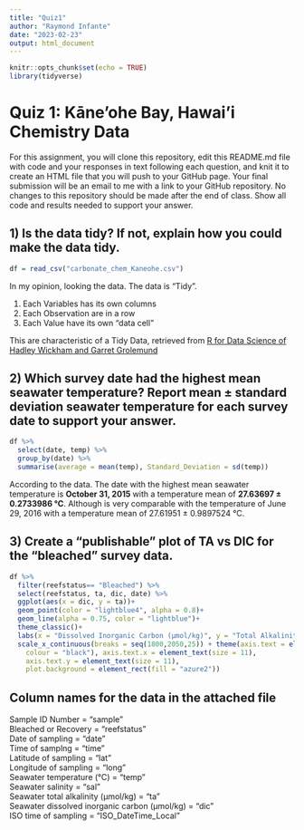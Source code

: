 ```yaml
---
title: "Quiz1"
author: "Raymond Infante"
date: "2023-02-23"
output: html_document
---
```


```r
knitr::opts_chunk$set(echo = TRUE)
library(tidyverse)
```

# Quiz 1: Kāne'ohe Bay, Hawai'i Chemistry Data

For this assignment, you will clone this repository, edit this README.md file with code and your responses in text following each question, and knit it to create an HTML file that you will push to your GitHub page. Your final submission will be an email to me with a link to your GitHub repository. No changes to this repository should be made after the end of class. Show all code and results needed to support your answer.

## 1) Is the data tidy? If not, explain how you could make the data tidy.

```r
df = read_csv("carbonate_chem_Kaneohe.csv")
```
In my opinion, looking the data. The data is “Tidy”.

1. Each Variables has its own columns
2. Each Observation are in a row
3. Each Value have its own “data cell”

This are characteristic of a Tidy Data, retrieved from [R for Data Science of Hadley Wickham and Garret Grolemund](https://r4ds.had.co.nz/)


## 2) Which survey date had the highest mean seawater temperature? Report mean ± standard deviation seawater temperature for each survey date to support your answer.


```r
df %>% 
  select(date, temp) %>% 
  group_by(date) %>% 
  summarise(average = mean(temp), Standard_Deviation = sd(temp))
```

According to the data. The date with the highest mean seawater temperature is **October 31, 2015** with a temperature mean of **27.63697 ± 0.2733986 °C**. Although is very comparable with the temperature of June 29, 2016 with a temperature mean of 27.61951 ± 0.9897524 °C.



## 3) Create a "publishable" plot of TA vs DIC for the "bleached" survey data.


```r
df %>% 
  filter(reefstatus== "Bleached") %>% 
  select(reefstatus, ta, dic, date) %>% 
  ggplot(aes(x = dic, y = ta))+
  geom_point(color = "lightblue4", alpha = 0.8)+
  geom_line(alpha = 0.75, color = "lightblue")+
  theme_classic()+
  labs(x = "Dissolved Inorganic Carbon (µmol/kg)", y = "Total Alkalinity (µmol/kg)", title = "TA vs DIC for Bleached survey data")+
  scale_x_continuous(breaks = seq(1800,2050,25)) + theme(axis.text = element_text(size = 11,
    colour = "black"), axis.text.x = element_text(size = 11),
    axis.text.y = element_text(size = 11),
    plot.background = element_rect(fill = "azure2"))
```





## Column names for the data in the attached file
Sample ID Number = "sample"             
Bleached or Recovery = "reefstatus"         
Date of sampling = "date"               
Time of samplng = "time"              
Latitude of sampling = "lat"                
Longitude of sampling = "long"               
Seawater temperature (°C) = "temp"               
Seawater salinity = "sal"               
Seawater total alkalinity (µmol/kg) = "ta"                 
Seawater dissolved inorganic carbon (µmol/kg) = "dic"                
ISO time of sampling = "ISO_DateTime_Local"

